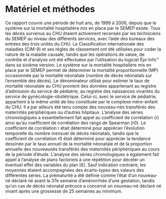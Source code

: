 <!-- # Parts -->

<!-- You can add parts to organize one or more book chapters together. Parts can be inserted at the top of an .Rmd file, before the first-level chapter heading in that same file.  -->

<!-- Add a numbered part: `# (PART) Act one {-}` (followed by `# A chapter`) -->

<!-- Add an unnumbered part: `# (PART\*) Act one {-}` (followed by `# A chapter`) -->

<!-- Add an appendix as a special kind of un-numbered part: `# (APPENDIX) Other stuff {-}` (followed by `# A chapter`). Chapters in an appendix are prepended with letters instead of numbers. -->



# Matériel et méthodes
Ce rapport couvre une période de huit ans, de 1999 à 2006,
depuis que le système sur la mortalité hospitalière mis en
place par le SEMEP existe. Tous les décès survenus au CHU
étaient activement recensés par les techniciens du SEMEP au
niveau des différents services, avec l’aide des bureaux des
entrées des trois unités du CHU.
La Classification internationale des maladies (CIM-9) et
ses règles de classement ont été utilisées pour coder la nature
de la maladie causale, tandis que les opérations de saisie, de
contrôle et d’analyse ont été effectuées par l’utilisation du
logiciel Épi-Info™ dans sa sixième version.
Le système sur la mortalité hospitalière mis en place par le
SEMEP permet de déterminer la mortalité proportionnelle
(MP) occasionnée par la mortalité néonatale (nombre de
décès néonatals sur l’ensemble des décès). Le dénominateur
utilisé pour estimer le taux de mortalité néonatale au CHU
provient des données appartenant au registre d’admission du
service de pédiatrie, au registre des naissances vivantes du
service de gynécologie-obstétrique. Celui-ci, avec le service
de pédiatrie, appartient à la même unité de lieu constituée par
le complexe mère-enfant du CHU. Il a par ailleurs été tenu
compte des nouveau-nés transférés des maternités périphériques
ou d’autres hôpitaux.
L’analyse des séries chronologiques a essentiellement fait
appel au coefficient de corrélation (r) ainsi qu’au coefficient
de corrélation des rangs de Spearman (r0). Le coefficient de
corrélation r était déterminé pour apprécier l’évolution
temporelle du nombre mensuel de décès néonatals, tandis
que le coefficient de corrélation r0 était déterminé pour
apprécier la tendance dessinée par le taux annuel de la
mortalité néonatale et de la proportion annuelle des nouveaunés
transférés des maternités périphériques au cours de la
période d’étude. L’analyse des séries chronologiques a
également fait appel à l’analyse de plans factoriels à une
répétition pour déceler un éventuel effet des variables du plan
[6]. Sauf indication contraire, les moyennes étaient accompagnées
des écarts-types des valeurs des différentes séries.
La prématurité a été définie comme l’état d’un nouveau-né
déclaré né avant la 37e semaine d’aménorrhée d’une
gestation, tandis qu’un cas de décès néonatal précoce a
concerné un nouveau-né déclaré né vivant après une
grossesse de 25 semaines au minimum.